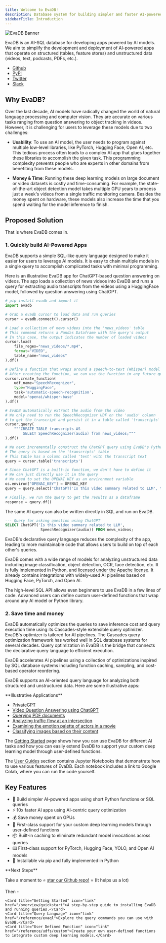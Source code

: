 ```yaml
---
title: Welcome to EvaDB!
description: Database system for building simpler and faster AI-powered apps.
sidebarTitle: Introduction
---
```


![EvaDB Banner](https://raw.githubusercontent.com/georgia-tech-db/evadb/master/docs/images/evadb/evadb-banner.png)


EvaDB is an AI-SQL database for developing apps powered by AI models. We aim to simplify the development and deployment of AI-powered apps that operate on structured (tables, feature stores) and unstructured data (videos, text, podcasts, PDFs, etc.).

- [Github](https://github.com/georgia-tech-db/evadb)
- [PyPI](https://pypi.org/project/evadb/)
- [Twitter](https://twitter.com/evadb_ai)
- [Slack](https://join.slack.com/t/eva-db/shared_invite/zt-1i10zyddy-PlJ4iawLdurDv~aIAq90Dg)

## Why EvaDB?

Over the last decade, AI models have radically changed the world of natural language processing and computer vision. They are accurate on various tasks ranging from question answering to object tracking in videos. However, it is challenging for users to leverage these models due to two challenges:

- **Usability**: To use an AI model, the user needs to program against multiple low-level libraries, like PyTorch, Hugging Face, Open AI, etc. This tedious process often leads to a complex AI app that glues together these libraries to accomplish the given task. This programming complexity prevents people who are experts in other domains from benefiting from these models.

- **Money & Time**: Running these deep learning models on large document or video datasets is costly and time-consuming. For example, the state-of-the-art object detection model takes multiple GPU years to process just a week's videos from a single traffic monitoring camera. Besides the money spent on hardware, these models also increase the time that you spend waiting for the model inference to finish.

## Proposed Solution

That is where EvaDB comes in.

### 1. Quickly build AI-Powered Apps

EvaDB supports a simple SQL-like query language designed to make it easier for users to leverage AI models. It is easy to chain multiple models in a single query to accomplish complicated tasks with minimal programming.

Here is an illustrative EvaDB app for ChatGPT-based question answering on videos. The app loads a collection of news videos into EvaDB and runs a query for extracting audio transcripts from the videos using a HuggingFace model, followed by question answering using ChatGPT.

```python
# pip install evadb and import it
import evadb

# Grab a evadb cursor to load data and run queries    
cursor = evadb.connect().cursor()

# Load a collection of news videos into the 'news_videos' table
# This command returns a Pandas Dataframe with the query's output
# In this case, the output indicates the number of loaded videos
cursor.load(
    file_regex="news_videos/*.mp4", 
    format="VIDEO", 
    table_name="news_videos"
).df()

# Define a function that wraps around a speech-to-text (Whisper) model 
# After creating the function, we can use the function in any future query
cursor.create_function(
    udf_name="SpeechRecognizer",
    type="HuggingFace",
    task='automatic-speech-recognition',
    model='openai/whisper-base'
).df()

# EvaDB automatically extract the audio from the video
# We only need to run the SpeechRecognizer UDF on the 'audio' column 
# to get the transcript and persist it in a table called 'transcripts'
cursor.query(
    """CREATE TABLE transcripts AS 
        SELECT SpeechRecognizer(audio) from news_videos;"""
).df()

# We next incrementally construct the ChatGPT query using EvaDB's Python API
# The query is based on the 'transcripts' table 
# This table has a column called 'text' with the transcript text
query = cursor.table('transcripts')

# Since ChatGPT is a built-in function, we don't have to define it
# We can just directly use it in the query
# We need to set the OPENAI_KEY as an environment variable
os.environ["OPENAI_KEY"] = OPENAI_KEY 
query = query.select("ChatGPT('Is this video summary related to LLM', text)")

# Finally, we run the query to get the results as a dataframe
response = query.df()
```

The same AI query can also be written directly in SQL and run on EvaDB.

```sql
--- Query for asking question using ChatGPT
SELECT ChatGPT('Is this video summary related to LLM', 
                SpeechRecognizer(audio)) FROM news_videos;
```

EvaDB's declarative query language reduces the complexity of the app, leading to more maintainable code that allows users to build on top of each other's queries.

EvaDB comes with a wide range of models for analyzing unstructured data including image classification, object detection, OCR, face detection, etc. It is fully implemented in Python, and [licensed under the Apache license](https://github.com/georgia-tech-db/evadb). It already contains integrations with widely-used AI pipelines based on Hugging Face, PyTorch, and Open AI.

The high-level SQL API allows even beginners to use EvaDB in a few lines of code. Advanced users can define custom user-defined functions that wrap around any AI model or Python library.

### 2. Save time and money

EvaDB automatically optimizes the queries to save inference cost and query execution time using its Cascades-style extensible query optimizer. EvaDB's optimizer is tailored for AI pipelines. The Cascades query optimization framework has worked well in SQL database systems for several decades. Query optimization in EvaDB is the bridge that connects the declarative query language to efficient execution.

EvaDB accelerates AI pipelines using a collection of optimizations inspired by SQL database systems including function caching, sampling, and cost-based operator reordering.

EvaDB supports an AI-oriented query language for analyzing both structured and unstructured data. Here are some illustrative apps:

<Info> 
**Illustrative Applications**

- [PrivateGPT](https://evadb.readthedocs.io/en/stable/source/tutorials/13-privategpt.html)
- [Video Question Answering using ChatGPT](https://evadb.readthedocs.io/en/stable/source/tutorials/08-chatgpt.html)
- [Querying PDF documents](https://evadb.readthedocs.io/en/stable/source/tutorials/12-query-pdf.html)
- [Analyzing traffic flow at an intersection](https://evadb.readthedocs.io/en/stable/source/tutorials/02-object-detection.html)
- [Examining the emotion palette of actors in a movie](https://evadb.readthedocs.io/en/stable/source/tutorials/03-emotion-analysis.html)
- [Classifying images based on their content](https://evadb.readthedocs.io/en/stable/source/tutorials/01-mnist.html)

</Info>


The [Getting Started](source/overview/installation.html) page shows how you can use EvaDB for different AI tasks and how you can easily extend EvaDB to support your custom deep learning model through user-defined functions.

The [User Guides](source/tutorials/index.html) section contains Jupyter Notebooks that demonstrate how to use various features of EvaDB. Each notebook includes a link to Google Colab, where you can run the code yourself.

## Key Features

- 🔮 Build simpler AI-powered apps using short Python functions or SQL queries
- ⚡️ 10x faster AI apps using AI-centric query optimization
- 💰 Save money spent on GPUs
- 🚀 First-class support for your custom deep learning models through user-defined functions
- 📦 Built-in caching to eliminate redundant model invocations across queries
- ⌨️ First-class support for PyTorch, Hugging Face, YOLO, and Open AI models
- 🐍 Installable via pip and fully implemented in Python

<Info>
**Next Steps**

Take a moment to ⭐️ [star our Github repo!](https://github.com/georgia-tech-db/evadb) ⭐️ (It helps us a lot) 

Then - 

<CardGroup cols={3}>

    <Card title="Getting Started" icon="link" href="/overview/quickstart">A step-by-step guide to installing EvaDB and running queries.</Card>
    <Card title="Query Language" icon="link" href="/reference/evaql">Explore the query commands you can use with EvaDB.</Card>
    <Card title="User Defined Function" icon="link" href="/reference/udfs/custom">Create your own user-defined functions to integrate custom deep learning models.</Card>
</CardGroup>

</Info>
